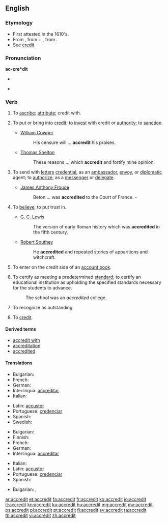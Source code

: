 ==English==

===Etymology===
* First attested in the 1610's.
* From {{etyl|fr}} {{term|accrediter|accréditer|lang=fr}}, from {{term|a|à|to|lang=fr}} + {{term|crediter|créditer|to credit|lang=fr}}, from {{term|credit|crédit|credit|lang=fr}}.
* See [[credit]].

===Pronunciation===
'''ac-cre*dit'''
* {{a|US}} {{IPA|/ə.ˈkrɛd.ɪt/}}
* {{audio|en-us-accredit.ogg|Audio (US)}}

===Verb===
{{en-verb}}

# {{transitive}} To [[ascribe]]; [[attribute]]; credit with.
# {{transitive}} To put or bring into [[credit]]; to [[invest]] with credit or [[authority]]; to [[sanction]].
#* {{rfdate}} [[w:William Cowper|William Cowper]]
#*: His censure will ... '''accredit''' his praises.
#* {{rfdate}} [[w:Thomas Shelton|Thomas Shelton]]
#*: These reasons ... which '''accredit''' and fortify mine opinion.
# {{transitive}} To send with [[letter]]s [[credential]], as an [[ambassador]], [[envoy]], or [[diplomatic]] agent; to [[authorize]], as a [[messenger]] or [[delegate]].
#* {{rfdate}} [[w:James Anthony Froude|James Anthony Froude]]
#*: Beton ... was '''accredited''' to the Court of France. -
# {{transitive}} To [[believe]]; to put trust in.
#* {{rfdate}} [[w:G. C. Lewis|G. C. Lewis]]
#*: The version of early Roman history which was '''accredited''' in the fifth century.
#* {{rfdate}} [[w:Robert Southey|Robert Southey]]
#*: He '''accredited''' and repeated stories of apparitions and witchcraft.
# {{transitive}} To enter on the credit side of an [[account book]].
# {{transitive}} To certify as meeting a predetermined [[standard]]; to certify an educational institution as upholding the specified standards necessary for the students to advance.
#: The school was an ''accredited'' college.
# {{transitive}} To recognize as outstanding.
# {{context|transitive|literally}} To [[credit]].

====Derived terms====
* [[accredit with]]
* [[accreditation]]
* [[accredited]]

====Translations====
{{trans-top|To put or bring into credit; to invest with credit or authority; to sanction}}
* Bulgarian: {{t+|bg|упълномощавам}}
* French: {{t+|fr|accréditer}}
* German: {{t+|de|akkreditieren}}
* Interlingua: [[accreditar]]
* Italian: {{t+|it|accreditare}}
{{trans-mid}}
* Latin: [[accustor]]
* Portuguese: [[credenciar]]
* Spanish: {{t-|es|acreditar}}
* Swedish: {{t+|sv|ackreditera}}
{{trans-bottom}}
{{trans-top|To send with letters credential, as an ambassador, envoy, or diplomatic agent; to authorize, as a messenger or delegate.}}
* Bulgarian: {{t+|bg|акредитирам}}
* Finnish: {{t+|fi|akkreditoida}}
* French: {{t+|fr|accréditer}}
* German: {{t+|de|akkreditieren}}
* Interlingua: [[accreditar]]
{{trans-mid}}
* Italian: {{t+|it|accreditare}}
* Latin: [[accustor]]
* Portuguese: [[credenciar]]
* Spanish: {{t-|es|acreditar}}
{{trans-bottom}}
{{trans-top|To believe; to credit; to put trust in}}
* Bulgarian: {{t+|bg|поверявам}},  {{t-|bg|доверявам}}
{{trans-mid}}
{{trans-bottom}}

[[ar:accredit]]
[[et:accredit]]
[[fa:accredit]]
[[fr:accredit]]
[[ko:accredit]]
[[io:accredit]]
[[it:accredit]]
[[kn:accredit]]
[[ku:accredit]]
[[hu:accredit]]
[[mg:accredit]]
[[my:accredit]]
[[ps:accredit]]
[[pl:accredit]]
[[pt:accredit]]
[[fi:accredit]]
[[sv:accredit]]
[[ta:accredit]]
[[th:accredit]]
[[vi:accredit]]
[[zh:accredit]]